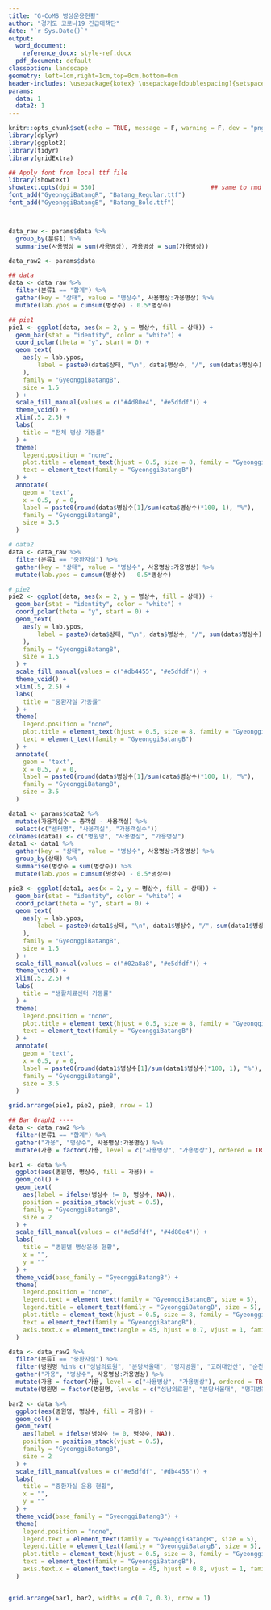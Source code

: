 ```yaml
---
title: "G-CoMS 병상운용현황"
author: "경기도 코로나19 긴급대책단"
date: "`r Sys.Date()`"
output:
  word_document:
    reference_docx: style-ref.docx
  pdf_document: default
classoption: landscape
geometry: left=1cm,right=1cm,top=0cm,bottom=0cm
header-includes: \usepackage{kotex} \usepackage[doublespacing]{setspace} \usepackage{multirow} 
params:
  data: 1
  data2: 1
---
```

  


```r
knitr::opts_chunk$set(echo = TRUE, message = F, warning = F, dev = "png", fig.showtext=TRUE)
library(dplyr)
library(ggplot2)
library(tidyr)
library(gridExtra)

## Apply font from local ttf file
library(showtext)
showtext.opts(dpi = 330)                                ## same to rmd chunk
font_add("GyeonggiBatangR", "Batang_Regular.ttf")
font_add("GyeonggiBatangB", "Batang_Bold.ttf")



data_raw <- params$data %>%
  group_by(분류1) %>%
  summarise(사용병상 = sum(사용병상), 가용병상 = sum(가용병상)) 

data_raw2 <- params$data
```

```r
## data
data <- data_raw %>%
  filter(분류1 == "합계") %>%
  gather(key = "상태", value = "병상수", 사용병상:가용병상) %>%
  mutate(lab.ypos = cumsum(병상수) - 0.5*병상수)

## pie1
pie1 <- ggplot(data, aes(x = 2, y = 병상수, fill = 상태)) +
  geom_bar(stat = "identity", color = "white") +
  coord_polar(theta = "y", start = 0) +
  geom_text(
    aes(y = lab.ypos, 
        label = paste0(data$상태, "\n", data$병상수, "/", sum(data$병상수))
    ),
    family = "GyeonggiBatangB",
    size = 1.5
  ) +
  scale_fill_manual(values = c("#4d80e4", "#e5dfdf")) +
  theme_void() +
  xlim(.5, 2.5) +
  labs(
    title = "전체 병상 가동률"
  ) +
  theme(
    legend.position = "none",
    plot.title = element_text(hjust = 0.5, size = 8, family = "GyeonggiBatangB"),
    text = element_text(family = "GyeonggiBatangB")
  ) +
  annotate(
    geom = 'text', 
    x = 0.5, y = 0, 
    label = paste0(round(data$병상수[1]/sum(data$병상수)*100, 1), "%"),
    family = "GyeonggiBatangB",
    size = 3.5
  )

# data2
data <- data_raw %>%
  filter(분류1 == "중환자실") %>%
  gather(key = "상태", value = "병상수", 사용병상:가용병상) %>%
  mutate(lab.ypos = cumsum(병상수) - 0.5*병상수)

# pie2
pie2 <- ggplot(data, aes(x = 2, y = 병상수, fill = 상태)) +
  geom_bar(stat = "identity", color = "white") +
  coord_polar(theta = "y", start = 0) +
  geom_text(
    aes(y = lab.ypos, 
        label = paste0(data$상태, "\n", data$병상수, "/", sum(data$병상수))
    ),
    family = "GyeonggiBatangB",
    size = 1.5
  ) +
  scale_fill_manual(values = c("#db4455", "#e5dfdf")) +
  theme_void() +
  xlim(.5, 2.5) +
  labs(
    title = "중환자실 가동률"
  ) +
  theme(
    legend.position = "none",
    plot.title = element_text(hjust = 0.5, size = 8, family = "GyeonggiBatangB"),
    text = element_text(family = "GyeonggiBatangB")
  ) +
  annotate(
    geom = 'text', 
    x = 0.5, y = 0, 
    label = paste0(round(data$병상수[1]/sum(data$병상수)*100, 1), "%"),
    family = "GyeonggiBatangB",
    size = 3.5
  )

data1 <- params$data2 %>%
  mutate(가용객실수 = 총객실 - 사용객실) %>%
  select(c("센터명", "사용객실", "가용객실수"))
colnames(data1) <- c("병원명", "사용병상", "가용병상")
data1 <- data1 %>%
  gather(key = "상태", value = "병상수", 사용병상:가용병상) %>%
  group_by(상태) %>%
  summarise(병상수 = sum(병상수)) %>%
  mutate(lab.ypos = cumsum(병상수) - 0.5*병상수)

pie3 <- ggplot(data1, aes(x = 2, y = 병상수, fill = 상태)) +
  geom_bar(stat = "identity", color = "white") +
  coord_polar(theta = "y", start = 0) +
  geom_text(
    aes(y = lab.ypos, 
        label = paste0(data1$상태, "\n", data1$병상수, "/", sum(data1$병상수))
    ),
    family = "GyeonggiBatangB",
    size = 1.5
  ) +
  scale_fill_manual(values = c("#02a8a8", "#e5dfdf")) +
  theme_void() +
  xlim(.5, 2.5) +
  labs(
    title = "생활치료센터 가동률"
  ) +
  theme(
    legend.position = "none",
    plot.title = element_text(hjust = 0.5, size = 8, family = "GyeonggiBatangB"),
    text = element_text(family = "GyeonggiBatangB")
  ) +
  annotate(
    geom = 'text', 
    x = 0.5, y = 0, 
    label = paste0(round(data1$병상수[1]/sum(data1$병상수)*100, 1), "%"),
    family = "GyeonggiBatangB",
    size = 3.5
  )

grid.arrange(pie1, pie2, pie3, nrow = 1)
```

```r
## Bar Graph1 ----
data <- data_raw2 %>%
  filter(분류1 == "합계") %>%
  gather("가용", "병상수", 사용병상:가용병상) %>%
  mutate(가용 = factor(가용, level = c("사용병상", "가용병상"), ordered = TRUE))

bar1 <- data %>%
  ggplot(aes(병원명, 병상수, fill = 가용)) +
  geom_col() +
  geom_text(
    aes(label = ifelse(병상수 != 0, 병상수, NA)), 
    position = position_stack(vjust = 0.5),
    family = "GyeonggiBatangB",
    size = 2
  ) +
  scale_fill_manual(values = c("#e5dfdf", "#4d80e4")) +
  labs(
    title = "병원별 병상운용 현황",
    x = "",
    y = ""
  ) +
  theme_void(base_family = "GyeonggiBatangB") +
  theme(
    legend.position = "none",
    legend.text = element_text(family = "GyeonggiBatangB", size = 5),
    legend.title = element_text(family = "GyeonggiBatangB", size = 5),
    plot.title = element_text(hjust = 0.5, size = 8, family = "GyeonggiBatangB"),
    text = element_text(family = "GyeonggiBatangB"),
    axis.text.x = element_text(angle = 45, hjust = 0.7, vjust = 1, family = "GyeonggiBatangB", size = 5),
  )

data <- data_raw2 %>%
  filter(분류1 == "중환자실") %>%
  filter(병원명 %in% c("성남의료원", "분당서울대", "명지병원", "고려대안산", "순천향부천", "아주대병원", "한림대성심", "일산병원")) %>%
  gather("가용", "병상수", 사용병상:가용병상) %>%
  mutate(가용 = factor(가용, level = c("사용병상", "가용병상"), ordered = TRUE)) %>%
  mutate(병원명 = factor(병원명, levels = c("성남의료원", "분당서울대", "명지병원", "고려대안산", "순천향부천", "아주대병원", "한림대성심", "일산병원")))

bar2 <- data %>%
  ggplot(aes(병원명, 병상수, fill = 가용)) +
  geom_col() +
  geom_text(
    aes(label = ifelse(병상수 != 0, 병상수, NA)), 
    position = position_stack(vjust = 0.5),
    family = "GyeonggiBatangB",
    size = 2
  ) +
  scale_fill_manual(values = c("#e5dfdf", "#db4455")) +
  labs(
    title = "중환자실 운용 현황",
    x = "",
    y = ""
  ) +
  theme_void(base_family = "GyeonggiBatangB") +
  theme(
    legend.position = "none",
    legend.text = element_text(family = "GyeonggiBatangB", size = 5),
    legend.title = element_text(family = "GyeonggiBatangB", size = 5),
    plot.title = element_text(hjust = 0.5, size = 8, family = "GyeonggiBatangB"),
    text = element_text(family = "GyeonggiBatangB"),
    axis.text.x = element_text(angle = 45, hjust = 0.8, vjust = 1, family = "GyeonggiBatangB", size = 5)
  )


grid.arrange(bar1, bar2, widths = c(0.7, 0.3), nrow = 1)
```
